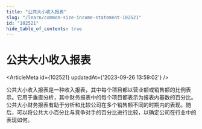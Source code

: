 ```yaml
---
title: "公共大小收入报表"
slug: "/learn/common-size-income-statement-102521"
id: "102521"
hide_table_of_contents: true
---
```



# 公共大小收入报表

<ArticleMeta id={102521} updatedAt={'2023-09-26 13:59:02'} />
<div className='border-solid border-b border-t-0 my-4 border-[var(--ifm-color-gray-300)]' />

公共大小收入报表是一种收入报表，其中每个项目都以营业额或销售额的比例表示。它用于垂直分析，其中财务报表中的每个项目都表示为报表内基数的百分比。公共大小财务报表有助于分析和比较公司在多个销售额不同的时期内的表现。随后，可以将公共大小百分比与竞争对手的百分比进行比较，以确定公司在行业中的表现如何。
